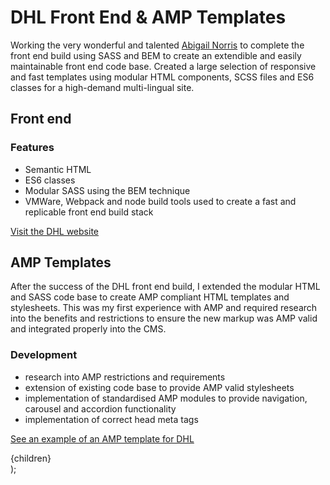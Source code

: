 

# DHL Front End & AMP Templates

Working the very wonderful and talented [Abigail Norris](https://abigailnorris.carbonmade.com/) to complete the front end build using SASS and BEM to create an extendible and easily maintainable front end code base. Created a large selection of responsive and fast templates using modular HTML components, SCSS files and ES6 classes for a high-demand multi-lingual site.

## Front end

<ImageWithCaption
  src="/dhl.png"
  altText="The hero section of a lovely DHL Discover article page.  A graphic representation of a logistics centre lends context to the bold and engaging article headline."
  caption="The DHL hero component, in situ on an article page template."
  width={1440}
  height={900}
/>

### Features

- Semantic HTML
- ES6 classes
- Modular SASS using the BEM technique
- VMWare, Webpack and node build tools used to create a fast and replicable front end build stack

[Visit the DHL website](https://discover.dhl.com)

## AMP Templates

After the success of the DHL front end build, I extended the modular HTML and SASS code base to create AMP compliant HTML templates and stylesheets. This was my first experience with AMP and required research into the benefits and restrictions to ensure the new markup was AMP valid and integrated properly into the CMS.

<ImageWithCaption
  src="/dhl-amp.png"
  altText="Some good altext"
  caption="One of the simple, beautiful and accessible templates used  by Citizens Advice."
  width={411}
  height={731}
  portrait={true}
/>

### Development

- research into AMP restrictions and requirements
- extension of existing code base to provide AMP valid stylesheets
- implementation of standardised AMP modules to provide navigation, carousel and accordion functionality
- implementation of correct head meta tags

[See an example of an AMP template for DHL](https://discover.dhl.com/business/market-intelligence/changing-chinese-shopping-habits/How-has-COVID-19-changed-Chinese-shopping-habits)

  <Layout>
    <Head pageTitle="Projects | DHL Front End" />
    <Breadcrumbs
      crumbs={[
        { title: "Home", url: "/" },
        { title: "Projects" },
        { title: "DHL Front End" },
      ]}
    />
    <main id="main-content">{children}</main>
  </Layout>
);
